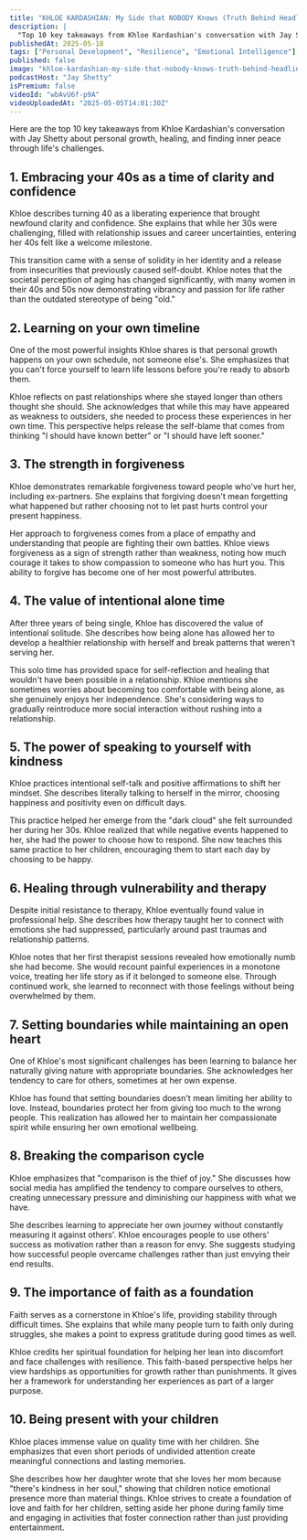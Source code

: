 ```yaml
---
title: "KHLOE KARDASHIAN: My Side that NOBODY Knows (Truth Behind Headlines, Divorce, Co-Parenting)"
description: |
  "Top 10 key takeaways from Khloe Kardashian's conversation with Jay Shetty about personal growth, healing, and finding inner peace through life's challenges."
publishedAt: 2025-05-18
tags: ["Personal Development", "Resilience", "Emotional Intelligence"]
published: false
image: "khloe-kardashian-my-side-that-nobody-knows-truth-behind-headlines-divorce-co-parenting.jpg"
podcastHost: "Jay Shetty"
isPremium: false
videoId: "wbAvU6f-p9A"
videoUploadedAt: "2025-05-05T14:01:30Z"
---
```



<PodcastSummaryPageLayout frontmatter={frontmatter}>
Here are the top 10 key takeaways from Khloe Kardashian's conversation with Jay Shetty about personal growth, healing, and finding inner peace through life's challenges.

## 1. Embracing your 40s as a time of clarity and confidence

Khloe describes turning 40 as a liberating experience that brought newfound clarity and confidence. She explains that while her 30s were challenging, filled with relationship issues and career uncertainties, entering her 40s felt like a welcome milestone.

This transition came with a sense of solidity in her identity and a release from insecurities that previously caused self-doubt. Khloe notes that the societal perception of aging has changed significantly, with many women in their 40s and 50s now demonstrating vibrancy and passion for life rather than the outdated stereotype of being "old."

## 2. Learning on your own timeline

One of the most powerful insights Khloe shares is that personal growth happens on your own schedule, not someone else's. She emphasizes that you can't force yourself to learn life lessons before you're ready to absorb them.

Khloe reflects on past relationships where she stayed longer than others thought she should. She acknowledges that while this may have appeared as weakness to outsiders, she needed to process these experiences in her own time. This perspective helps release the self-blame that comes from thinking "I should have known better" or "I should have left sooner."

## 3. The strength in forgiveness

Khloe demonstrates remarkable forgiveness toward people who've hurt her, including ex-partners. She explains that forgiving doesn't mean forgetting what happened but rather choosing not to let past hurts control your present happiness.

Her approach to forgiveness comes from a place of empathy and understanding that people are fighting their own battles. Khloe views forgiveness as a sign of strength rather than weakness, noting how much courage it takes to show compassion to someone who has hurt you. This ability to forgive has become one of her most powerful attributes.

## 4. The value of intentional alone time

After three years of being single, Khloe has discovered the value of intentional solitude. She describes how being alone has allowed her to develop a healthier relationship with herself and break patterns that weren't serving her.

This solo time has provided space for self-reflection and healing that wouldn't have been possible in a relationship. Khloe mentions she sometimes worries about becoming too comfortable with being alone, as she genuinely enjoys her independence. She's considering ways to gradually reintroduce more social interaction without rushing into a relationship.

## 5. The power of speaking to yourself with kindness

Khloe practices intentional self-talk and positive affirmations to shift her mindset. She describes literally talking to herself in the mirror, choosing happiness and positivity even on difficult days.

This practice helped her emerge from the "dark cloud" she felt surrounded her during her 30s. Khloe realized that while negative events happened to her, she had the power to choose how to respond. She now teaches this same practice to her children, encouraging them to start each day by choosing to be happy.

## 6. Healing through vulnerability and therapy

Despite initial resistance to therapy, Khloe eventually found value in professional help. She describes how therapy taught her to connect with emotions she had suppressed, particularly around past traumas and relationship patterns.

Khloe notes that her first therapist sessions revealed how emotionally numb she had become. She would recount painful experiences in a monotone voice, treating her life story as if it belonged to someone else. Through continued work, she learned to reconnect with those feelings without being overwhelmed by them.

## 7. Setting boundaries while maintaining an open heart

One of Khloe's most significant challenges has been learning to balance her naturally giving nature with appropriate boundaries. She acknowledges her tendency to care for others, sometimes at her own expense.

Khloe has found that setting boundaries doesn't mean limiting her ability to love. Instead, boundaries protect her from giving too much to the wrong people. This realization has allowed her to maintain her compassionate spirit while ensuring her own emotional wellbeing.

## 8. Breaking the comparison cycle

Khloe emphasizes that "comparison is the thief of joy." She discusses how social media has amplified the tendency to compare ourselves to others, creating unnecessary pressure and diminishing our happiness with what we have.

She describes learning to appreciate her own journey without constantly measuring it against others'. Khloe encourages people to use others' success as motivation rather than a reason for envy. She suggests studying how successful people overcame challenges rather than just envying their end results.

## 9. The importance of faith as a foundation

Faith serves as a cornerstone in Khloe's life, providing stability through difficult times. She explains that while many people turn to faith only during struggles, she makes a point to express gratitude during good times as well.

Khloe credits her spiritual foundation for helping her lean into discomfort and face challenges with resilience. This faith-based perspective helps her view hardships as opportunities for growth rather than punishments. It gives her a framework for understanding her experiences as part of a larger purpose.

## 10. Being present with your children

Khloe places immense value on quality time with her children. She emphasizes that even short periods of undivided attention create meaningful connections and lasting memories.

She describes how her daughter wrote that she loves her mom because "there's kindness in her soul," showing that children notice emotional presence more than material things. Khloe strives to create a foundation of love and faith for her children, setting aside her phone during family time and engaging in activities that foster connection rather than just providing entertainment.

</PodcastSummaryPageLayout>
